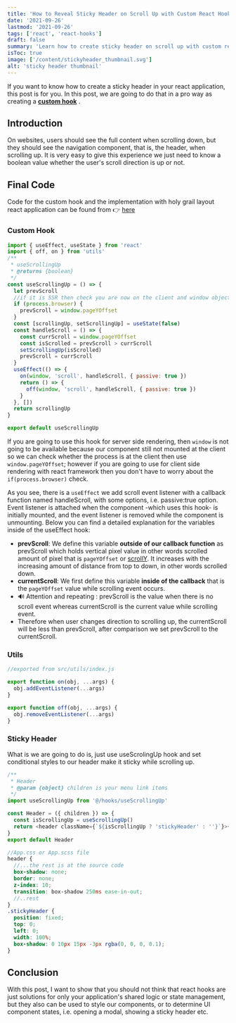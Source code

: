 ```yaml
---
title: 'How to Reveal Sticky Header on Scroll Up with Custom React Hook'
date: '2021-09-26'
lastmod: '2021-09-26'
tags: ['react', 'react-hooks']
draft: false
summary: 'Learn how to create sticky header on scroll up with custom react hook.'
isToc: true
image: ['/content/stickyheader_thumbnail.svg']
alt: 'sticky header thumbnail'
---
```


If you want to know how to create a sticky header in your react application, this post is for you. In this post, we are going to do that in a pro way as creating a **[custom hook](https://reactjs.org/docs/hooks-custom.html)** .

## Introduction

On websites, users should see the full content when scrolling down, but they should see the navigation component, that is, the header, when scrolling up. It is very easy to give this experience we just need to know a boolean value whether the user's scroll direction is up or not.

## Final Code

Code for the custom hook and the implementation with holy grail layout react application can be found from 👉 [here](https://github.com/definite2/sticky-header-with-hook)

### Custom Hook

```js
import { useEffect, useState } from 'react'
import { off, on } from 'utils'
/**
 * useScrollingUp
 * @returns {boolean}
 */
const useScrollingUp = () => {
  let prevScroll
  //if it is SSR then check you are now on the client and window object is available
  if (process.browser) {
    prevScroll = window.pageYOffset
  }
  const [scrollingUp, setScrollingUp] = useState(false)
  const handleScroll = () => {
    const currScroll = window.pageYOffset
    const isScrolled = prevScroll > currScroll
    setScrollingUp(isScrolled)
    prevScroll = currScroll
  }
  useEffect(() => {
    on(window, 'scroll', handleScroll, { passive: true })
    return () => {
      off(window, 'scroll', handleScroll, { passive: true })
    }
  }, [])
  return scrollingUp
}

export default useScrollingUp
```

If you are going to use this hook for server side rendering, then `window` is not going to be available because our component still not mounted at the client so we can check whether the process is at the client then use `window.pageYOffset`; however if you are going to use for client side rendering with react framework then you don't have to worry about the `if(process.browser)` check.

As you see, there is a `useEffect` we add scroll event listener with a callback function named handleScroll, with some options, i.e. passive:true option. Event listener is attached when the component -which uses this hook- is initially mounted, and the event listener is removed while the component is unmounting. Below you can find a detailed explanation for the variables inside of the useEffect hook:

- **prevScroll**: We define this variable **outside of our callback function** as prevScroll which holds vertical pixel value in other words scrolled amount of pixel that is `pageYOffset` or [scrollY](https://developer.mozilla.org/en-US/docs/Web/API/Window/pageYOffset). It increases with the increasing amount of distance from top to down, in other words scrolled down.
- **currentScroll**: We first define this variable **inside of the callback** that is the `pageYOffset` value while scrolling event occurs.
- <HighlightInline>🔊 Attention and repeating :</HighlightInline> prevScroll is the value when there
  is no scroll event whereas currentScroll is the current value while scrolling event.
- Therefore when user changes direction to scrolling up, the currentScroll will be less than prevScroll, after comparison we set prevScroll to the currentScroll.

### Utils

```js
//exported from src/utils/index.js

export function on(obj, ...args) {
  obj.addEventListener(...args)
}

export function off(obj, ...args) {
  obj.removeEventListener(...args)
}
```

### Sticky Header

What is we are going to do is, just use useScrolingUp hook and set conditional styles to our header make it sticky while scrolling up.

```js
/**
 * Header
 * @param {object} children is your menu link items
 */
import useScrollingUp from '@/hooks/useScrollingUp'

const Header = ({ children }) => {
  const isScrollingUp = useScrollingUp()
  return <header className={`${isScrollingUp ? 'stickyHeader' : ''}`}>{children}</header>
}
export default Header
```

```scss
//App.css or App.scss file
header {
  //...the rest is at the source code
  box-shadow: none;
  border: none;
  z-index: 10;
  transition: box-shadow 250ms ease-in-out;
  //..rest
}
.stickyHeader {
  position: fixed;
  top: 0;
  left: 0;
  width: 100%;
  box-shadow: 0 10px 15px -3px rgba(0, 0, 0, 0.1);
}
```

## Conclusion

With this post, I want to show that you should not think that react hooks are just solutions for only your application's shared logic or state management, but they also can be used to style our components, or to determine UI component states, i.e. opening a modal, showing a sticky header etc.
